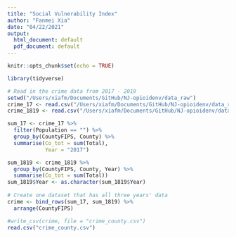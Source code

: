 ```yaml
---
title: "Social Vulnerability Index"
author: "Fanmei Xia"
date: "04/22/2021"
output:
  html_document: default
  pdf_document: default
---
```


```r
knitr::opts_chunk$set(echo = TRUE)

library(tidyverse)
```


```r
# Read in the crime data from 2017 - 2019
setwd("/Users/xiafm/Documents/GitHub/NJ-opioidenv/data_raw")
crime_17 <- read.csv("/Users/xiafm/Documents/GitHub/NJ-opioidenv/data_raw/crime_data_2017.csv")
crime_1819 <- read.csv("/Users/xiafm/Documents/GitHub/NJ-opioidenv/data_raw/crime_data_2018-2019.csv")

```

```r
sum_17 <- crime_17 %>%
  filter(Population == "") %>%
  group_by(CountyFIPS, County) %>%
  summarise(Co_tot = sum(Total), 
            Year = "2017")

sum_1819 <- crime_1819 %>%
  group_by(CountyFIPS, County, Year) %>%
  summarise(Co_tot = sum(Total))
sum_1819$Year <- as.character(sum_1819$Year)
            
# Create one dataset that has all three years' data
crime <- bind_rows(sum_17, sum_1819) %>%
  arrange(CountyFIPS)

```

```r
#write_csv(crime, file = "crime_county.csv")
read.csv("crime_county.csv")
```
